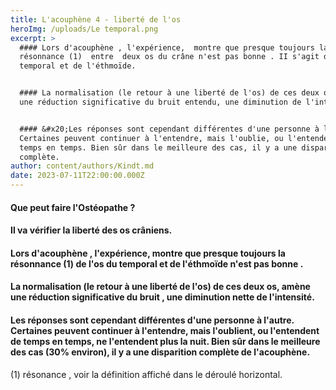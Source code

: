```yaml
---
title: L'acouphène 4 - liberté de l'os
heroImg: /uploads/Le temporal.png
excerpt: >
  #### Lors d'acouphène , l'expérience,  montre que presque toujours la
  résonnance (1)  entre  deux os du crâne n'est pas bonne . II s'agit de l'os
  temporal et de l'éthmoïde.


  #### La normalisation (le retour à une liberté de l'os) de ces deux os, amène
  une réduction significative du bruit entendu, une diminution de l'intensité.


  #### &#x20;Les réponses sont cependant différentes d'une personne à l'autre.
  Certaines peuvent continuer à l'entendre, mais l'oublie, ou l'entendent de
  temps en temps. Bien sûr dans le meilleure des cas, il y a une disparition
  complète.
author: content/authors/Kindt.md
date: 2023-07-11T22:00:00.000Z
---
```


#### Que peut faire l'Ostéopathe ?

<Space height={20} />

#### Il va vérifier la liberté des os crâniens.

<Space height={12} />

#### Lors d'acouphène , l'expérience,  montre que presque toujours la résonnance (1)  de l'os du temporal et de l'éthmoïde n'est pas bonne . 

<Space height={10} />

#### La normalisation (le retour à une liberté de l'os) de ces deux os, amène une réduction significative du bruit , une diminution  nette de l'intensité.

<Space height={10} />

#### &#x20;Les réponses sont cependant différentes d'une personne à l'autre. Certaines peuvent continuer à l'entendre, mais l'oublient, ou l'entendent de temps en temps, ne l'entendent plus la nuit. Bien sûr dans le meilleure des cas (30% environ), il y a une disparition complète de l'acouphène.

(1) résonance , voir la définition affiché dans le déroulé horizontal.
